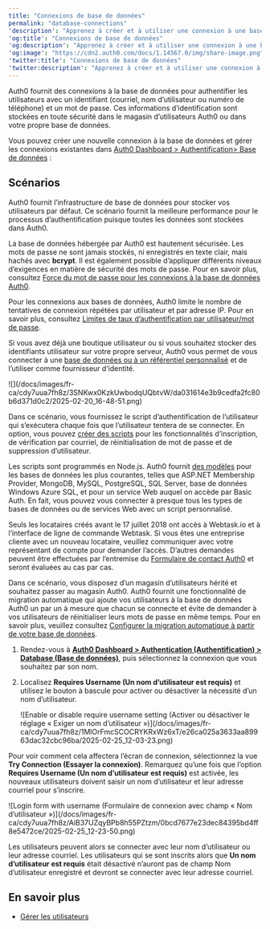 ---
title: "Connexions de base de données"
permalink: "database-connections"
'description': "Apprenez à créer et à utiliser une connexion à une base de données à l’aide du magasin d’utilisateurs Auth0 ou de votre propre magasin d’utilisateurs."
'og:title': "Connexions de base de données"
'og:description': "Apprenez à créer et à utiliser une connexion à une base de données à l’aide du magasin d’utilisateurs Auth0 ou de votre propre magasin d’utilisateurs."
'og:image': "https://cdn2.auth0.com/docs/1.14567.0/img/share-image.png"
'twitter:title': "Connexions de base de données"
'twitter:description': "Apprenez à créer et à utiliser une connexion à une base de données à l’aide du magasin d’utilisateurs Auth0 ou de votre propre magasin d’utilisateurs."
---

Auth0 fournit des connexions à la base de données pour authentifier les utilisateurs avec un identifiant (courriel, nom d’utilisateur ou numéro de téléphone) et un mot de passe. Ces informations d’identification sont stockées en toute sécurité dans le magasin d’utilisateurs Auth0 ou dans votre propre base de données.

Vous pouvez créer une nouvelle connexion à la base de données et gérer les connexions existantes dans [Auth0 Dashboard > Authentification> Base de données](https://manage.auth0.com/#/connections/database) :

## Scénarios

<Tabs><Tab title="Boutique utilisateur Auth0">

Auth0 fournit l’infrastructure de base de données pour stocker vos utilisateurs par défaut. Ce scénario fournit la meilleure performance pour le processus d’authentification puisque toutes les données sont stockées dans Auth0.

La base de données hébergée par Auth0 est hautement sécurisée. Les mots de passe ne sont jamais stockés, ni enregistrés en texte clair, mais hachés avec **bcrypt**. Il est également possible d’appliquer différents niveaux d’exigences en matière de sécurité des mots de passe. Pour en savoir plus, consultez [Force du mot de passe pour les connexions à la base de données Auth0](/docs/docs/fr-ca/authenticate/database-connections/password-strength).

<Callout icon="file-lines" color="#0EA5E9" iconType="regular">

Pour les connexions aux bases de données, Auth0 limite le nombre de tentatives de connexion répétées par utilisateur et par adresse IP. Pour en savoir plus, consultez [Limites de taux d’authentification par utilisateur/mot de passe](/docs/docs/fr-ca/troubleshoot/customer-support/operational-policies/rate-limit-policy/database-connections-rate-limits).

</Callout>

</Tab><Tab title="Votre propre boutique utilisateur">

Si vous avez déjà une boutique utilisateur ou si vous souhaitez stocker des identifiants utilisateur sur votre propre serveur, Auth0 vous permet de vous connecter à une [base de données ou à un référentiel personnalisé](/docs/docs/fr-ca/authenticate/database-connections/custom-db) et de l’utiliser comme fournisseur d’identité.

<Frame>![](/docs/images/fr-ca/cdy7uua7fh8z/3SNKwx0KzkUwbodqUQbtvW/da031614e3b9cedfa2fc80b6d371d0c2/2025-02-20_16-48-51.png)</Frame>

Dans ce scénario, vous fournissez le script d’authentification de l’utilisateur qui s’exécutera chaque fois que l’utilisateur tentera de se connecter. En option, vous pouvez [créer des scripts](/docs/docs/fr-ca/authenticate/database-connections/custom-db/templates) pour les fonctionnalités d’inscription, de vérification par courriel, de réinitialisation de mot de passe et de suppression d’utilisateur.

Les scripts sont programmés en Node.js. Auth0 fournit [des modèles](/docs/docs/fr-ca/authenticate/database-connections/custom-db/templates) pour les bases de données les plus courantes, telles que ASP.NET Membership Provider, MongoDB, MySQL, PostgreSQL, SQL Server, base de données Windows Azure SQL, et pour un service Web auquel on accède par Basic Auth. En fait, vous pouvez vous connecter à presque tous les types de bases de données ou de services Web avec un script personnalisé.

<Warning>

Seuls les locataires créés avant le 17 juillet 2018 ont accès à Webtask.io et à l’interface de ligne de commande Webtask. Si vous êtes une entreprise cliente avec un nouveau locataire, veuillez communiquer avec votre représentant de compte pour demander l’accès. D’autres demandes peuvent être effectuées par l’entremise du [Formulaire de contact Auth0](https://auth0.com/get-started?place=documentation%20post&type=link&text=auth0%20contact%20form) et seront évaluées au cas par cas.

</Warning>

</Tab><Tab title="Migration vers Auth0">

Dans ce scénario, vous disposez d’un magasin d’utilisateurs hérité et souhaitez passer au magasin Auth0. Auth0 fournit une fonctionnalité de migration automatique qui ajoute vos utilisateurs à la base de données Auth0 un par un à mesure que chacun se connecte et évite de demander à vos utilisateurs de réinitialiser leurs mots de passe en même temps. Pour en savoir plus, veuillez consultez [Configurer la migration automatique à partir de votre base de données](/docs/docs/fr-ca/manage-users/user-migration/configure-automatic-migration-from-your-database).

</Tab><Tab title="Nom d’utilisateur requis">

1. Rendez-vous à [**Auth0 Dashboard > Authentication (Authentification) > Database (Base de données)**](https://manage.auth0.com/#/connections/database), puis sélectionnez la connexion que vous souhaitez par son nom.
2. Localisez **Requires Username (Un nom d’utilisateur est requis)** et utilisez le bouton à bascule pour activer ou désactiver la nécessité d’un nom d’utilisateur.

   <Frame>![Enable or disable require username setting (Activer ou désactiver le réglage « Exiger un nom d’utilisateur »)](/docs/images/fr-ca/cdy7uua7fh8z/1MlOrFmcSCOCRYKRxWz6xT/e26ca025a3633aa89963dac32cbc96ba/2025-02-25_12-03-23.png)</Frame>

Pour voir comment cela affectera l’écran de connexion, sélectionnez la vue **Try Connection (Essayer la connexion)**. Remarquez qu’une fois que l’option **Requires Username (Un nom d’utilisateur est requis)** est activée, les nouveaux utilisateurs doivent saisir un nom d’utilisateur et leur adresse courriel pour s’inscrire.

<Frame>![Login form with username (Formulaire de connexion avec champ « Nom d’utilisateur »)](/docs/images/fr-ca/cdy7uua7fh8z/AiB37UZqyBPb8h55PZtzm/0bcd7677e23dec84395bd4ff8e5472ce/2025-02-25_12-23-50.png)</Frame>

Les utilisateurs peuvent alors se connecter avec leur nom d’utilisateur ou leur adresse courriel. Les utilisateurs qui se sont inscrits alors que **Un nom d’utilisateur est requis** était désactivé n’auront pas de champ Nom d’utilisateur enregistré et devront se connecter avec leur adresse courriel.

</Tab></Tabs>

## En savoir plus

* [Gérer les utilisateurs](/docs/docs/fr-ca/manage-users)